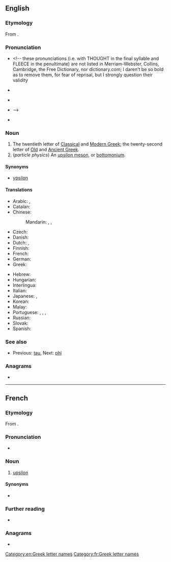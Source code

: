 ==English==

===Etymology===
From {{etyl|grc|en}} {{m|grc|ὖ ψιλόν||simple [[Y]]}}.

===Pronunciation===
* {{a|UK}} {{IPA|/juːpˈsaɪ.lən/|/ˈʌp.sɪˌlɒn/|lang=en}} <!-- these pronunciations (i.e. with THOUGHT in the final syllable and FLEECE in the penultimate) are not listed in Merriam-Webster, Collins, Cambridge, the Free Dictionary, nor dictionary.com; I daren't be so bold as to remove them, for fear of reprisal, but I strongly question their validity
{{IPA|/ˈupsi.lɔːn/|lang=en}}
* {{a|US}} {{IPA|/ˈupsi.lɔn/|lang=en}}
* {{a|cot-caught}} {{IPA|/ˈupsi.lɑn/|lang=en}}
* {{rhymes|ɔːn|lang=en}} -->
* {{a|US}} {{IPA|/ˈjup.sɪˌlɑn/|/ˈʌp.sɪˌlɑn/|/ˈup.sɪˌlɑn/|lang=en}}
{{letter disp2|tau|[[image:Greek_uc_upsilon.png|36px]] [[image:Greek_lc_upsilon.png|27px]]|phi|ὖ ψιλόν|Υ|υ}}

===Noun===
{{en-noun|s|upsila}}

# The twentieth letter of [[Classical Greek|Classical]] and [[Modern Greek]]; the twenty-second letter of [[Old Greek|Old]] and [[Ancient Greek]].
# (''particle physics'') An [[upsilon meson]], or [[bottomonium]].

====Synonyms====
* {{qualifier|uncommon}} [[ypsilon]]

====Translations====
{{trans-top|letter of the Greek alphabet}}
* Arabic: {{t|ar|أُبْسِلُون|m}}, {{t|ar|أُبْسِيلُون|m|tr=ʾubsilūn}}
* Catalan: {{t+|ca|ípsilon|f}}
* Chinese:
*: Mandarin: {{t+|cmn|宇普西龍|sc=Hani}}, {{t+|cmn|宇普西龙|tr=yǔpǔxīlóng|sc=Hani}}, {{t|cmn|埃普西隆|tr=āipǔxīlóng|sc=Hani}}
* Czech: {{t+|cs|ypsilon|n}}
* Danish: {{t+|da|ypsilon|n}}
* Dutch: {{t+|nl|upsilon|m|f}}, {{t+|nl|ypsilon|m|f}}
* Finnish: {{t+|fi|ypsilon}}
* French: {{t+|fr|upsilon|m}}
* German: {{t+|de|Ypsilon|n}}
* Greek: {{t+|el|ύψιλον|n}}
{{trans-mid}}
* Hebrew: {{t|he|אִיפְּסִילוֹן|f|tr=ípsilon}}
* Hungarian: {{t|hu|üpszilon}}
* Interlingua: {{t|ia|ypsilon}}
* Italian: {{t|it|ipsilon}}
* Japanese: {{t|ja|ユプシロン|tr=yupushiron|sc=Jpan}}, {{t|ja|ウプシロン|tr=upushiron|sc=Jpan}}
* Korean: {{t+|ko|입실론}}
* Malay: {{t|ms|upsilon}}
* Portuguese: {{t+|pt|ípsilon|m}}, {{t|pt|hipsilo|m}}, {{t+|pt|ipsilone|m}}, {{t|pt|ipsilão|m}}
* Russian: {{t+|ru|и́псилон|m}}
* Slovak: {{t|sk|ypsilon|m}}
* Spanish: {{t|es|ípsilon}}
{{trans-bottom}}

===See also===
* {{sense|Greek letter}} Previous: [[tau]], Next: [[phi]]

===Anagrams===
* {{anagrams|en|Poulins|pulsion|unspoil}}

[[Category:en:Greek letter names]]

----

==French==

===Etymology===
From {{etyl|grc|fr}} {{m|grc|ὖ ψιλόν|}}.

===Pronunciation===
* {{fr-IPA||upsilonne}}

===Noun===
{{fr-noun|m|upsilon}}

# [[#English|upsilon]] {{gloss|Greek letter}}

====Synonyms====
* {{l|fr|i grec}}

===Further reading===
* {{R:TLFi}}

===Anagrams===
* {{l|fr|pulsion}}

[[Category:fr:Greek letter names]]